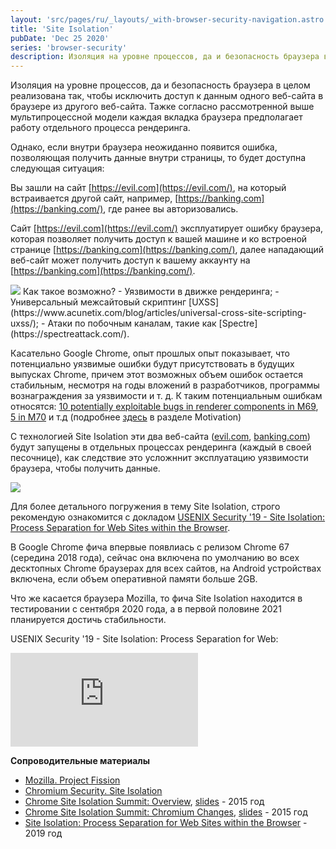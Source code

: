 ```yaml
---
layout: 'src/pages/ru/_layouts/_with-browser-security-navigation.astro'
title: 'Site Isolation'
pubDate: 'Dec 25 2020'
series: 'browser-security'
description: Изоляция на уровне процессов, да и безопасность браузера в целом реализована так, чтобы исключить доступ к данным одного веб-сайта в браузере из другого веб-сайта. Тажке согласно рассмотренной выше мультипроцессной модели каждая вкладка браузера предполагает работу отдельного процесса рендеринга.
---
```



Изоляция на уровне процессов, да и безопасность браузера в целом реализована так, чтобы исключить доступ к данным одного веб-сайта в браузере из другого веб-сайта. Тажке согласно рассмотренной выше мультипроцессной модели каждая вкладка браузера предполагает работу отдельного процесса рендеринга.

Однако, если внутри браузера неожиданно появится ошибка, позволяющая получить данные внутри страницы, то будет доступна следующая ситуация:

Вы зашли на сайт [https://evil.com](https://evil.com/), на который встраивается другой сайт, например, [https://banking.com](https://banking.com/), где ранее вы авторизовались.

Сайт [https://evil.com](https://evil.com/) эксплуатирует ошибку браузера, которая позволяет получить доступ к вашей машине и ко встроеной странице [https://banking.com](https://banking.com/), далее нападающий веб-сайт может получить доступ к вашему аккаунту на [https://banking.com](https://banking.com/).

<Img src="/assets/posts/2020/browser-security-site-isolation/processes.jpg" />
Как такое возможно? - Уязвимости в движке рендеринга; - Универсальный межсайтовый
скриптинг [UXSS](https://www.acunetix.com/blog/articles/universal-cross-site-scripting-uxss/);
- Атаки по побочным каналам, такие как [Spectre](https://spectreattack.com/).

Касательно Google Chrome, опыт прошлых опыт показывает, что потенциально уязвимые ошибки будут присутствовать в будущих выпусках Chrome, причем этот возможных объем ошибок остается стабильным, несмотря на годы вложений в разработчиков, программы вознаграждения за уязвимости и т. д. К таким потенциальным ошибкам относятся: [10 potentially exploitable bugs in renderer components in M69](https://bugs.chromium.org/p/chromium/issues/list?can=1&q=Release%3D0-M69%2C1-M69%2C2-M69%2C3-M69+Type%3DBug-Security+Security_Severity%3DHigh%2CCritical+-status%3ADuplicate+label%3Aallpublic+component%3ABlink%2CInternals%3ECompositing%2CInternals%3EImages%3ECodecs%2CInternals%3EMedia%2CInternals%3ESkia%2CInternals%3EWebRTC%2C+-component%3ABlink%3EMedia%3EPictureInPicture%2CBlink%3EPayments%2CBlink%3EStorage%2CInternals%3ECore%2CInternals%3EPrinting%2CInternals%3EStorage%2CMojo%2CServices%3ESync%2CUI%3EBrowser&sort=m&groupby=&colspec=ID+Status+CVE+Security_Severity+Security_Impact+Component+Summary), [5 in M70](https://bugs.chromium.org/p/chromium/issues/list?sort=m&groupby=&colspec=ID%20Status%20CVE%20Security_Severity%20Security_Impact%20Component%20Summary&q=Release%3D0-M70%2C1-M70%2C2-M70%2C3-M70%20Type%3DBug-Security%20Security_Severity%3DHigh%2CCritical%20-status%3ADuplicate%20label%3Aallpublic%20component%3ABlink%2CInternals%3ECompositing%2CInternals%3EImages%3ECodecs%2CInternals%3EMedia%2CInternals%3ESkia%2CInternals%3EWebRTC%2C%20-component%3ABlink%3EMedia%3EPictureInPicture%2CBlink%3EPayments%2CBlink%3EStorage%2CInternals%3ECore%2CInternals%3EPrinting%2CInternals%3EStorage%2CMojo%2CServices%3ESync%2CUI%3EBrowser&can=1) и т.д (подробнее [здесь](https://www.chromium.org/Home/chromium-security/site-isolation#motivation) в разделе Motivation)

С технологией Site Isolation эти два веб-сайта ([evil.com](http://evil.com/), [banking.com](http://banking.com/)) будут запущены в отдельных процессах рендеринга (каждый в своей песочнице), как следствие это усложннит эксплуатацию уязвимости браузера, чтобы получить данные.

<Img src="/assets/posts/2020/browser-security-site-isolation/architecture.jpg" />

Для более детального погружения в тему Site Isolation, строго рекомендую ознакомится с докладом [USENIX Security '19 - Site Isolation: Process Separation for Web Sites within the Browser](https://www.youtube.com/watch?v=YvVwrcaxxbQ).

В Google Chrome фича впервые появлиась с релизом Chrome 67 (середина 2018 года), сейчас она включена по умолчанию во всех десктопных Chrome браузерах для всех сайтов, на Android устройствах включена, если объем оперативной памяти больше 2GB.

Что же касается браузера Mozilla, то фича Site Isolation находится в тестировании с сентября 2020 года, а в первой половине 2021 планируется достичь стабильности.

USENIX Security '19 - Site Isolation: Process Separation for Web:

<iframe
	src="https://www.youtube.com/embed/YvVwrcaxxbQ"
	title="YouTube video player"
	frameborder="0"
	allowfullscreen
></iframe>

**Сопроводительные материалы**

- [Mozilla. Project Fission](https://wiki.mozilla.org/Project_Fission)
- [Chromium Security‎. Site Isolation  
  ](https://www.chromium.org/Home/chromium-security/site-isolation)
- [Chrome Site Isolation Summit: Overview](https://www.youtube.com/watch?v=3fdbC3DE0YQ), [slides](https://docs.google.com/presentation/d/10HTTK4dsxO5p6FcpEOq8EkuV4yiBx2n6dBki8cqDWyo) - 2015 год
- [Chrome Site Isolation Summit: Chromium Changes](https://www.youtube.com/watch?v=gkrKtVkJNPM), [slides](https://docs.google.com/presentation/d/1e25K7BW3etNDm1-lkMltMcCcRDeVwLibBcbACRhqZ1k) - 2015 год
- [Site Isolation: Process Separation for Web Sites within the Browser](https://www.usenix.org/system/files/sec19-reis.pdf) - 2019 год
